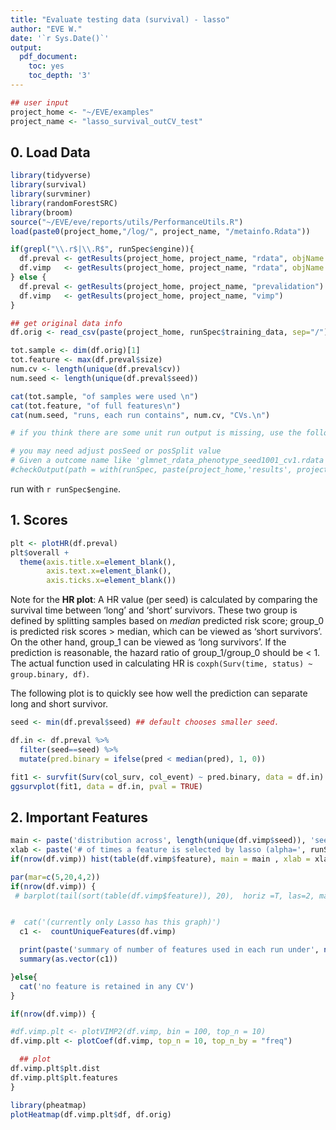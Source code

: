 ```yaml
---
title: "Evaluate testing data (survival) - lasso"
author: "EVE W."
date: '`r Sys.Date()`'
output:
  pdf_document:
    toc: yes
    toc_depth: '3'
---
```

 

```r
## user input
project_home <- "~/EVE/examples"
project_name <- "lasso_survival_outCV_test"
```

## 0. Load Data

```r
library(tidyverse)
library(survival)
library(survminer)
library(randomForestSRC)
library(broom)
source("~/EVE/eve/reports/utils/PerformanceUtils.R")
load(paste0(project_home,"/log/", project_name, "/metainfo.Rdata"))

if(grepl("\\.r$|\\.R$", runSpec$engine)){
  df.preval <- getResults(project_home, project_name, "rdata", objName = "df_pred")
  df.vimp   <- getResults(project_home, project_name, "rdata", objName = "df_vimp")
} else {
  df.preval <- getResults(project_home, project_name, "prevalidation")
  df.vimp   <- getResults(project_home, project_name, "vimp")
}

## get original data info
df.orig <- read_csv(paste(project_home, runSpec$training_data, sep="/"))

tot.sample <- dim(df.orig)[1]
tot.feature <- max(df.preval$size)
num.cv <- length(unique(df.preval$cv))
num.seed <- length(unique(df.preval$seed))

cat(tot.sample, "of samples were used \n")
cat(tot.feature, "of full features\n")
cat(num.seed, "runs, each run contains", num.cv, "CVs.\n")

# if you think there are some unit run output is missing, use the following to figure out which ones are missing; then you can check out their log output to see whether there are specific errors

# you may need adjust posSeed or posSplit value
# Given a outcome name like 'glmnet_rdata_phenotype_seed1001_cv1.rdata', and the function splitting the output name by '_', the index of seed value is 4, and that of cv split is 5. So there are posSeed=4, posSplit = 5 below.
#checkOutput(path = with(runSpec, paste(project_home,'results', project_name, sep='/')), pattern = paste( '\\.rdata', sep=''), posSeed=4, posSplit = 5 )

```
run with `r runSpec$engine`.

## 1. Scores

```r
plt <- plotHR(df.preval)
plt$overall +
  theme(axis.title.x=element_blank(),
        axis.text.x=element_blank(),
        axis.ticks.x=element_blank())
```

Note for the **HR plot**: A HR value (per seed) is calculated by comparing the survival time between 'long' and 'short' survivors. These two group is defined by splitting samples based on _median_ predicted risk score; group_0 is predicted risk scores > median, which can be viewed as 'short survivors'. On the other hand, group_1 can be viewed as 'long survivors'. If the prediction is reasonable, the hazard ratio of group_1/group_0 should be < 1. The actual function used in calculating HR is ```coxph(Surv(time, status) ~ group.binary, df)```.


The following plot is to quickly see how well the prediction can separate long and short survivor. 
```r
seed <- min(df.preval$seed) ## default chooses smaller seed.

df.in <- df.preval %>% 
  filter(seed==seed) %>% 
  mutate(pred.binary = ifelse(pred < median(pred), 1, 0))

fit1 <- survfit(Surv(col_surv, col_event) ~ pred.binary, data = df.in)
ggsurvplot(fit1, data = df.in, pval = TRUE)
```

## 2. Important Features

```r
main <- paste('distribution across', length(unique(df.vimp$seed)), 'seed x', length(unique(df.vimp$cv)),'CV')
xlab <- paste('# of times a feature is selected by lasso (alpha=', runSpec$alpha,')')
if(nrow(df.vimp)) hist(table(df.vimp$feature), main = main , xlab = xlab)
```

```r

par(mar=c(5,20,4,2))
if(nrow(df.vimp)) {
 # barplot(tail(sort(table(df.vimp$feature)), 20),  horiz =T, las=2, main='Number of times a feature is used')


#  cat('(currently only Lasso has this graph)')
  c1 <-  countUniqueFeatures(df.vimp)

  print(paste('summary of number of features used in each run under', nrow(c1),'seeds and', ncol(c1),'CVs'))
  summary(as.vector(c1))

}else{
  cat('no feature is retained in any CV')
}

```



```r
if(nrow(df.vimp)) {

#df.vimp.plt <- plotVIMP2(df.vimp, bin = 100, top_n = 10)
df.vimp.plt <- plotCoef(df.vimp, top_n = 10, top_n_by = "freq")

  ## plot
df.vimp.plt$plt.dist 
df.vimp.plt$plt.features
}
```

```r
library(pheatmap)
plotHeatmap(df.vimp.plt$df, df.orig)
```

